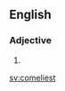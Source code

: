 ==English==

===Adjective===
{{head|en|adjective superlative form}}

# {{en-superlative of|comely}}

[[sv:comeliest]]